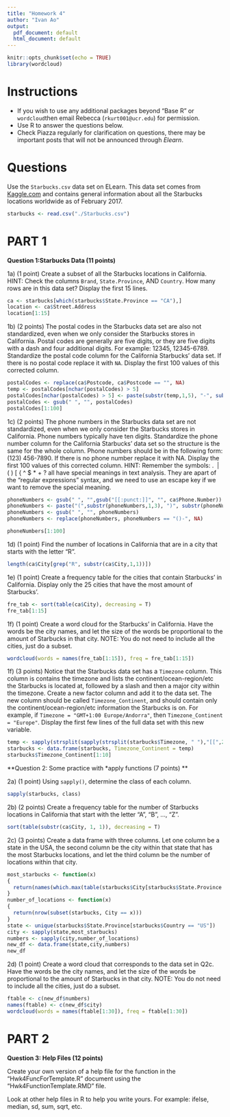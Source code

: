 ```yaml
---
title: "Homework 4"
author: "Ivan Ao"
output:
  pdf_document: default
  html_document: default
---
```



```r
knitr::opts_chunk$set(echo = TRUE)
library(wordcloud)
```

# Instructions
- If you wish to use any additional packages beyond "Base R" or `wordcloud`then email Rebecca (`rkurt001@ucr.edu`) for permission. 
- Use R to answer the questions below. 
- Check Piazza regularly for clarification on questions, there may be important posts that will not be announced through *Elearn*.  


# Questions 

Use the `Starbucks.csv` data set on ELearn. This data set comes from [Kaggle.com](https://www.kaggle.com/starbucks/store-locations) and contains general information about all the Starbucks locations worldwide as of February 2017.
```r
starbucks <- read.csv("./Starbucks.csv")
```

# PART 1

**Question 1:Starbucks Data (11 points)**

1a) (1 point) Create a subset of all the Starbucks locations in California. HINT: Check the columns `Brand`, `State.Province`, AND `Country`.  How many rows are in this data set? Display the first 15 lines. 
```r
ca <- starbucks[which(starbucks$State.Province == "CA"),]
location <- ca$Street.Address
location[1:15]
```


1b) (2 points) The postal codes in the Starbucks data set are also not standardized, even when we only consider the Starbucks stores in California.  Postal codes are generally are five digits, or they are five digits with a dash and four additional digits.  For example: 12345, 12345-6789.  Standardize the postal code column for the California Starbucks' data set. If there is no postal code replace it with `NA`. Display the first 100 values of this corrected column. 
```r
postalCodes <- replace(ca$Postcode, ca$Postcode == "", NA)
temp <- postalCodes[nchar(postalCodes) > 5]
postalCodes[nchar(postalCodes) > 5] <- paste(substr(temp,1,5), "-", substr(temp,6,9))
postalCodes <- gsub(" ", "", postalCodes)
postalCodes[1:100]
```



1c) (2 points) The phone numbers in the Starbucks data set are not standardized, even when we only consider the Starbucks stores in California.  Phone numbers typically have ten digits.  Standardize the phone number column for the California Starbucks' data set so the structure is the same for the whole column.  Phone numbers should be in the following form: (123) 456-7890. If there is no phone number replace it with NA. Display the first 100 values of this corrected column. HINT: Remember the symbols: . \ | ( ) [ { ^ $ * + ? all have special meanings in text analysis. They are apart of the "regular expressions" syntax, and we need to use an escape key if we want to remove the special meaning.
```r
phoneNumbers <- gsub(" ", "",gsub("[[:punct:]]", "", ca$Phone.Number))
phoneNumbers <- paste("(",substr(phoneNumbers,1,3), ")", substr(phoneNumbers,4,6), "-", substr(phoneNumbers,7,10))
phoneNumbers <- gsub(" ", "", phoneNumbers)
phoneNumbers <- replace(phoneNumbers, phoneNumbers == "()-", NA)

phoneNumbers[1:100]
```


1d) (1 point) Find the number of locations in California that are in a city that starts with the letter "R".
```r
length(ca$City[grep("R", substr(ca$City,1,1))])
```

1e) (1 point) Create a frequency table for the cities that contain Starbucks' in California.  Display only the 25 cities that have the most amount of Starbucks'. 
```r
fre_tab <- sort(table(ca$City), decreasing = T)
fre_tab[1:15]
```



1f) (1 point) Create a word cloud for the Starbucks' in California.  Have the words be the city names, and let the size of the words be proportional to the amount of Starbucks in that city. NOTE: You do not need to include all the cities, just do a subset. 
```r
wordcloud(words = names(fre_tab[1:15]), freq = fre_tab[1:15])
```


1f) (3 points) Notice that the Starbucks data set has a `Timezone` column.  This column is contains the timezone and lists the continent/ocean-region/etc the Starbucks is located at, followed by a slash and then a major city within the timezone. Create a new factor column and add it to the data set. The new column should be called `Timezone_Continent`, and should contain only the continent/ocean-region/etc information the Starbucks is on. For example, if `Timezone = "GMT+1:00 Europe/Andorra"`, then `Timezone_Continent = "Europe"`. Display the first few lines of the full data set with this new variable. 
```r
temp <- sapply(strsplit(sapply(strsplit(starbucks$Timezone, " "),"[[",2), "\\/"), "[[", 2)
starbucks <- data.frame(starbucks, Timezone_Continent = temp)
starbucks$Timezone_Continent[1:10]

```


**Question 2: Some practice with *apply functions (7 points) **


2a) (1 point) Using `sapply()`, determine the class of each column. 
```r
sapply(starbucks, class)
```


2b) (2 points) Create a frequency table for the number of Starbucks locations in California that start with the letter "A", "B", ..., "Z".
```r
sort(table(substr(ca$City, 1, 1)), decreasing = T)
```

2c) (3 points) Create a data frame with three columns.  Let one column be a state in the USA, the second column be the city within that state that has the most Starbucks locations, and let the third column be the number of locations within that city.  
```r
most_starbucks <- function(x)
{
  return(names(which.max(table(starbucks$City[starbucks$State.Province == x]))))
}
number_of_locations <- function(x)
{
  return(nrow(subset(starbucks, City == x))) 
}
state <- unique(starbucks$State.Province[starbucks$Country == "US"])
city <- sapply(state,most_starbucks)
numbers <- sapply(city,number_of_locations)
new_df <- data.frame(state,city,numbers)
new_df
```

2d) (1 point) Create a word cloud that corresponds to the data set in Q2c. Have the words be the city names, and let the size of the words be proportional to the amount of Starbucks in that city. NOTE: You do not need to include all the cities, just do a subset. 
```r
ftable <- c(new_df$numbers)
names(ftable) <- c(new_df$city)
wordcloud(words = names(ftable[1:30]), freq = ftable[1:30])

```


# PART 2

**Question 3: Help Files (12 points) **

Create your own version of a help file for the function in the "Hwk4FuncForTemplate.R" document using the "Hwk4FunctionTemplate.RMD" file. 

Look at other help files in R to help you write yours. For example: ifelse, median, sd, sum, sqrt, etc.
